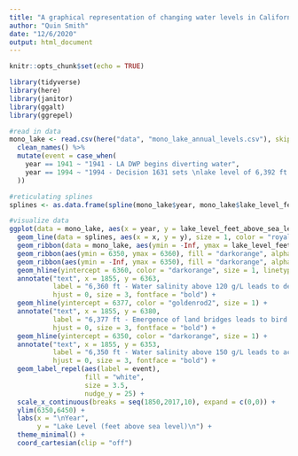 ```yaml
---
title: "A graphical representation of changing water levels in California's Mono Lake, 1850-2017 "
author: "Quin Smith"
date: "12/6/2020"
output: html_document
---
```


```r
knitr::opts_chunk$set(echo = TRUE)

library(tidyverse)
library(here)
library(janitor)
library(ggalt)
library(ggrepel)
```

```r
#read in data
mono_lake <- read.csv(here("data", "mono_lake_annual_levels.csv"), skip = 5) %>% 
  clean_names() %>% 
  mutate(event = case_when(
    year == 1941 ~ "1941 - LA DWP begins diverting water",
    year == 1994 ~ "1994 - Decision 1631 sets \nlake level of 6,392 ft \nto protect Mono Lake"
  ))

#reticulating splines
splines <- as.data.frame(spline(mono_lake$year, mono_lake$lake_level_feet_above_sea_level))

#visualize data
ggplot(data = mono_lake, aes(x = year, y = lake_level_feet_above_sea_level)) +
  geom_line(data = splines, aes(x = x, y = y), size = 1, color = "royalblue4") +
  geom_ribbon(data = mono_lake, aes(ymin = -Inf, ymax = lake_level_feet_above_sea_level), fill = "royalblue", alpha = .2) +
  geom_ribbon(aes(ymin = 6350, ymax = 6360), fill = "darkorange", alpha = .3) +
  geom_ribbon(aes(ymin = -Inf, ymax = 6350), fill = "darkorange", alpha = .5) +
  geom_hline(yintercept = 6360, color = "darkorange", size = 1, linetype = "longdash") +
  annotate("text", x = 1855, y = 6363,
           label = "6,360 ft - Water salinity above 120 g/L leads to decreased food supply for grebes and gulls",
           hjust = 0, size = 3, fontface = "bold") +
  geom_hline(yintercept = 6377, color = "goldenrod2", size = 1) +
  annotate("text", x = 1855, y = 6380,
           label = "6,377 ft - Emergence of land bridges leads to bird predation at nesting sites",
           hjust = 0, size = 3, fontface = "bold") +
  geom_hline(yintercept = 6350, color = "darkorange", size = 1) +
  annotate("text", x = 1855, y = 6353,
           label = "6,350 ft - Water salinity above 150 g/L leads to acute impacts on food supply for grebes and gulls",
           hjust = 0, size = 3, fontface = "bold") +
  geom_label_repel(aes(label = event),
                   fill = "white",
                   size = 3.5,
                   nudge_y = 25) +
  scale_x_continuous(breaks = seq(1850,2017,10), expand = c(0,0)) +
  ylim(6350,6450) +
  labs(x = "\nYear",
       y = "Lake Level (feet above sea level)\n") +
  theme_minimal() +
  coord_cartesian(clip = "off")
```

